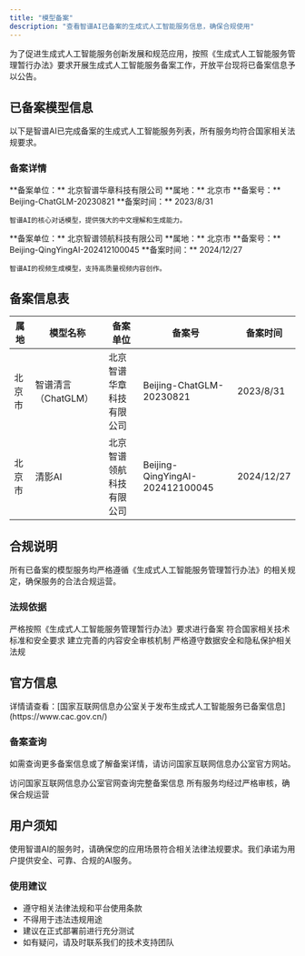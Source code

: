 ```yaml
---
title: "模型备案"
description: "查看智谱AI已备案的生成式人工智能服务信息，确保合规使用"
---
```


<Info>
为了促进生成式人工智能服务创新发展和规范应用，按照《生成式人工智能服务管理暂行办法》要求开展生成式人工智能服务备案工作，开放平台现将已备案信息予以公告。
</Info>

## 已备案模型信息

<Note>
以下是智谱AI已完成备案的生成式人工智能服务列表，所有服务均符合国家相关法规要求。
</Note>

### 备案详情

<CardGroup cols={1}>
  <Card title="智谱清言（ChatGLM）" icon="robot">
    **备案单位：** 北京智谱华章科技有限公司  
    **属地：** 北京市  
    **备案号：** Beijing-ChatGLM-20230821  
    **备案时间：** 2023/8/31
    
    智谱AI的核心对话模型，提供强大的中文理解和生成能力。
  </Card>
  
  <Card title="清影AI" icon="video">
    **备案单位：** 北京智谱领航科技有限公司  
    **属地：** 北京市  
    **备案号：** Beijing-QingYingAI-202412100045  
    **备案时间：** 2024/12/27
    
    智谱AI的视频生成模型，支持高质量视频内容创作。
  </Card>
</CardGroup>

## 备案信息表

| 属地 | 模型名称 | 备案单位 | 备案号 | 备案时间 |
|------|----------|----------|--------|----------|
| 北京市 | 智谱清言（ChatGLM） | 北京智谱华章科技有限公司 | Beijing-ChatGLM-20230821 | 2023/8/31 |
| 北京市 | 清影AI | 北京智谱领航科技有限公司 | Beijing-QingYingAI-202412100045 | 2024/12/27 |

## 合规说明

<Tip>
所有已备案的模型服务均严格遵循《生成式人工智能服务管理暂行办法》的相关规定，确保服务的合法合规运营。
</Tip>

### 法规依据

<Steps>
  <Step title="管理办法">
    严格按照《生成式人工智能服务管理暂行办法》要求进行备案
  </Step>
  <Step title="技术标准">
    符合国家相关技术标准和安全要求
  </Step>
  <Step title="内容安全">
    建立完善的内容安全审核机制
  </Step>
  <Step title="数据保护">
    严格遵守数据安全和隐私保护相关法规
  </Step>
</Steps>

## 官方信息

<Warning>
详情请查看：[国家互联网信息办公室关于发布生成式人工智能服务已备案信息](https://www.cac.gov.cn/)
</Warning>

### 备案查询

如需查询更多备案信息或了解备案详情，请访问国家互联网信息办公室官方网站。

<CardGroup cols={2}>
  <Card title="官方网站" icon="globe">
    访问国家互联网信息办公室官网查询完整备案信息
  </Card>
  <Card title="合规保障" icon="shield">
    所有服务均经过严格审核，确保合规运营
  </Card>
</CardGroup>

## 用户须知

<Info>
使用智谱AI的服务时，请确保您的应用场景符合相关法律法规要求。我们承诺为用户提供安全、可靠、合规的AI服务。
</Info>

### 使用建议

- 遵守相关法律法规和平台使用条款
- 不得用于违法违规用途
- 建议在正式部署前进行充分测试
- 如有疑问，请及时联系我们的技术支持团队
